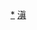 <div style="position: relative" class="center">
{{Image label begin|image=Administrative Division Nujiang.png|width={{{1|315}}}|link=}} 
{{Image label|x=550|y=2140|scale={{{1|315}}}/1260|text=[[泸水市|<span style="color: black;">'''泸水市'''</span>]]}}
{{Image label|x=590|y=1280|scale={{{1|315}}}/1260|text={{vtext|[[福贡县|<span style="color: black;">'''福贡县'''</span>]]}}}}
{{Image label|x=220|y=420|scale={{{1|315}}}/1260|text=[[贡山独龙族怒族自治县|<span style="color: black;">'''贡山独龙族<br>怒族自治县'''</span>]]}}
{{Image label|x=820|y=1590|scale={{{1|315}}}/1260|text=[[兰坪白族普米族自治县|<span style="color: black;">'''兰坪白族普米族<br>自治县'''</span>]]}}
</div>
<noinclude>
[[Category:怒江行政区划|*]]
[[Category:中华人民共和国地级行政区划图|滇]]
</noinclude>